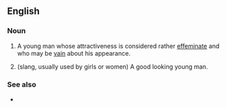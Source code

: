 ==English==

===Noun===
{{en-noun}}

# {{lb|en|pejorative|slang}} A young man whose attractiveness is considered rather [[effeminate]] and who may be [[vain]] about his appearance.
# (slang, usually used by girls or women) A good looking young man.

===See also===
* {{l|en|who's a pretty boy then}}